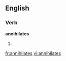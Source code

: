==English==

===Verb===
'''annihilates'''

# {{third-person singular of|[[annihilate]]}}

[[fr:annihilates]]
[[vi:annihilates]]